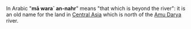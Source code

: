 
In Arabic "'''m&#257; wara` an-nahr'''" means "that which is beyond the river": it is an old name for the land in [[Central Asia]] which is north of the [[Amu Darya]] river.
{{CAsia-geo-stub}}
